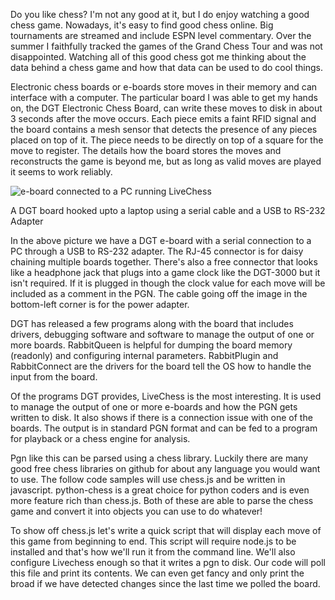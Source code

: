 
Do you like chess?  I'm not any good at it, but I do enjoy watching a good chess game.
Nowadays, it's easy to find good chess online.  Big tournaments are streamed and include ESPN level
commentary.  Over the summer I faithfully tracked the games of the <Link href='https://grandchesstour.org/' target="_blank" rel="noreferrer">Grand Chess Tour</Link>
and was not disappointed.  Watching all of this good chess got me thinking about the data behind a chess game and
how that data can be used to do cool things.

Electronic chess boards or e-boards store moves in their memory and can interface with a computer.  The particular board I was able to get
my hands on, the <Link href='https://www.dgtnorthamerica.com/eboards' target="_blank" rel="noreferrer">DGT Electronic Chess Board</Link>,
can write these moves to disk in about 3 seconds after the move occurs. Each piece emits a faint RFID signal and the board contains a
mesh sensor that detects the presence of any pieces placed on top of it.  The piece needs to be directly on top of a square
for the move to register. The details how the board stores the moves and reconstructs the game is beyond me, but as long as valid
moves are played it seems to work reliably.

![e-board connected to a PC running LiveChess](https://s3.us-west-2.amazonaws.com/atronandbeyond.com/atronandbeyond-images/PXL_20210927_175710142.jpg "E-board
connected to a PC running Live Chess")

<Typography variant="caption">
    A DGT board hooked upto a laptop using a serial cable and a USB to RS-232 Adapter
</Typography>

In the above picture we have a DGT e-board with a serial connection to a PC through a USB to RS-232 adapter.  The
RJ-45 connector is for daisy chaining multiple boards together.  There's also a free connector that looks like a
headphone jack that plugs into a game clock like the <Link href='https://www.dgtnorthamerica.com/dgt-3000'>DGT-3000</Link>
but it isn't required.  If it is plugged in though the clock value for each move will be included as a comment in the PGN.
The cable going off the image in the bottom-left corner is for the power adapter.

DGT has released a few programs along with the board that includes drivers, debugging software and software to manage the output of
one or more boards.  <Link href='https://digitalgametechnology.com/faq/software-downloads/rabbitqueen-software' target="_blank" rel="noreferrer">RabbitQueen</Link> is
helpful for dumping the board memory (readonly) and configuring internal parameters.  <Link href='https://digitalgametechnology.com/faq/software-downloads/rabbitplugin-software' target="_blank" rel="noreferrer">RabbitPlugin</Link>
and RabbitConnect are the drivers for the board tell the OS how to handle the input from the board.

Of the programs DGT provides, <Link href='http://www.livechesscloud.com/software/' target="_blank" rel="noreferrer">LiveChess</Link> is the most interesting.  It is
used to manage the output of one or more e-boards and how the PGN gets written to disk.  It also shows if there is a
connection issue with one of the boards. The output is in standard <Link href='https://en.wikipedia.org/wiki/Portable_Game_Notation' target="_blank" rel="noreferrer">PGN</Link> format and can be fed
to a program for playback or a chess engine for analysis.



Pgn like this can be parsed using a chess library. Luckily there are many good free chess libraries on github for about
any language you would want to use.  The follow code samples will use <Link href='https://github.com/jhlywa/chess.js/blob/master/README.md' target="_blank" rel="noreferrer">chess.js</Link>
and be written in javascript.  <Link href='https://github.com/boosungkim/python-chess' target="_blank" rel="noreferrer">python-chess</Link> is a great choice for python
coders and is even more feature rich than chess.js.  Both of these are able to parse the chess game and convert it into
objects you can use to do whatever!

To show off chess.js let's write a quick script that will display each move of this game from beginning to end.  This
script will require <Link href='https://nodejs.org/en/' target="_blank" rel="noreferrer">node.js</Link> to be installed
and that's how we'll run it from the command line.  We'll also configure Livechess enough so that it writes a pgn to
disk.  Our code will poll this file and print its contents.  We can even get fancy and only print the broad if we have
detected changes since the last time we polled the board.